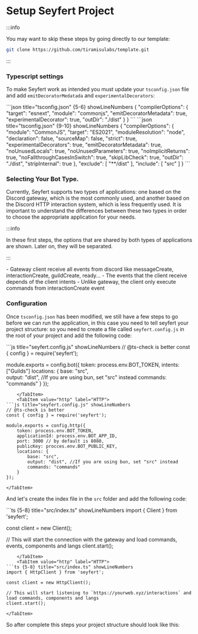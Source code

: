
# Setup Seyfert Project

:::info

You may want to skip these steps by going directly to our template:
```bash
git clone https://github.com/tiramisulabs/template.git
```
:::

### Typescript settings
To make Seyfert work as intended you must update your `tsconfig.json` file and add `emitDecoratorMedatada` and `experimentalDecorators`:

<Tabs>
    <TabItem value="example" label="Example">
```json title="tsconfig.json" {5-6} showLineNumbers
{
    "compilerOptions": {
        "target": "esnext",
        "module": "commonjs",
        "emitDecoratorMetadata": true,
        "experimentalDecorator": true,
        "outDir": "./dist"
    }
}
```
    </TabItem>
    <TabItem value="weuse" label="We use">
```json title="tsconfig.json" {9-10} showLineNumbers
{
    "compilerOptions": {
        "module": "CommonJS",
        "target": "ES2021",
        "moduleResolution": "node",
        "declaration": false,
        "sourceMap": false,
        "strict": true,
        "experimentalDecorators": true,
        "emitDecoratorMetadata": true,
        "noUnusedLocals": true,
        "noUnusedParameters": true,
        "noImplicitReturns": true,
        "noFallthroughCasesInSwitch": true,
        "skipLibCheck": true,
        "outDir": "./dist",
        "stripInternal": true
    },
    "exclude": [
        "**/dist"
    ],
    "include": [
        "src"
    ]
}
```
    </TabItem>
</Tabs>

### Selecting Your Bot Type.

Currently, Seyfert supports two types of applications: one based on the Discord gateway, which is the most commonly used, and another based on the Discord HTTP interaction system, which is less frequently used. It is important to understand the differences between these two types in order to choose the appropriate application for your needs.

:::info

In these first steps, the options that are shared by both types of applications are shown. Later on, they will be separated.

:::

<Tabs>
    <TabItem value="gateway" label="Gateway">
        - Gateway client receive all events from discord like messageCreate, interactionCreate, guildCreate, ready...
        - The events that the client receive depends of the client intents
    </TabItem>
    <TabItem value="http" label="HTTP">
        - Unlike gateway, the client only execute commands from interactionCreate event
    </TabItem>
</Tabs>

### Configuration

Once `tsconfig.json` has been modified, we still have a few steps to go before we can run the application, in this case you need to tell seyfert your project structure:
so you need to create a file called `seyfert.config.js` in the root of your project and add the following code:

<Tabs>
    <TabItem value="gateway" label="Gateway">
 ```js title="seyfert.config.js" showLineNumbers
// @ts-check is better
const { config } = require('seyfert');

module.exports = config.bot({
    token: process.env.BOT_TOKEN,
    intents: ["Guilds"]
    locations: {
        base: "src",	
        output: "dist", //If you are using bun, set "src" instead
        commands: "commands"
    }
});
```
    </TabItem>
    <TabItem value="http" label="HTTP">
```js title="seyfert.config.js" showLineNumbers
// @ts-check is better
const { config } = require('seyfert');

module.exports = config.http({
    token: process.env.BOT_TOKEN,
    applicationId: process.env.BOT_APP_ID,
    port: 3000 // by default is 8080,
    publicKey: procces.env.BOT_PUBLIC_KEY,
    locations: {
        base: "src",
        output: "dist", //If you are using bun, set "src" instead
        commands: "commands"
    }
});
```
    </TabItem>
</Tabs>

And let's create the index file in the `src` folder and add the following code:

<Tabs>
    <TabItem value="gateway" label="Gateway">
```ts {5-8} title="src/index.ts" showLineNumbers
import { Client } from 'seyfert';

const client = new Client();

// This will start the connection with the gateway and load commands, events, components and langs
client.start();
```
    </TabItem>
    <TabItem value="http" label="HTTP">
```ts {5-8} title="src/index.ts" showLineNumbers
import { HttpClient } from 'seyfert';

const client = new HttpClient();

// This will start listening to `https://yourweb.xyz/interactions` and load commands, components and langs
client.start();
```
    </TabItem>
</Tabs>

So after complete this steps your project structure should look like this:

<FileTree>
    <FileTree.Folder name="src">
        <FileTree.Folder name="commands">
            <FileTree.File name="ping.ts" />
        </FileTree.Folder>
        <FileTree.File name="index.ts" />
    </FileTree.Folder>
    <FileTree.File name="seyfert.config.js" />
    <FileTree.File name="package.json" />
    <FileTree.File name="tsconfig.json" />
</FileTree>
